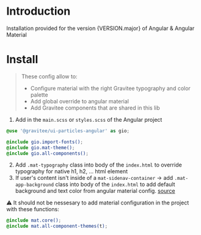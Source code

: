 

<Meta title="Get started" />

# Introduction

<p>Installation provided for the version {VERSION.major} of Angular & Angular Material</p>

# Install

> These config allow to:
>
> - Configure material with the right Gravitee typography and color palette
> - Add global override to angular material
> - Add Gravitee components that are shared in this lib

1. Add in the `main.scss` or `styles.scss` of the Angular project

```scss
@use '@gravitee/ui-particles-angular' as gio;

@include gio.import-fonts();
@include gio.mat-theme();
@include gio.all-components();
```

2. Add `.mat-typography` class into body of the `index.html` to override typography for native h1, h2, ... html element
3. If user's content isn't inside of a `mat-sidenav-container` -> add `.mat-app-background` class into body of the `index.html` to add default background and text color from angular material config. [source](https://github.com/angular/components/blob/52155aca6bee6dc622ea311490746edabcf19d48/src/material/core/_core-theme.scss#L16)

⚠️ It should not be nessesary to add material configuration in the project with these functions:

```scss
@include mat.core();
@include mat.all-component-themes(t);
```
